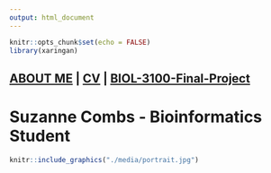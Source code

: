 ```yaml
---
output: html_document
---
```


```r
knitr::opts_chunk$set(echo = FALSE)
library(xaringan)
```

## [ABOUT ME](./media/26608295.jpg) | [CV](./media/26608295.jpg) | [BIOL-3100-Final-Project](./BIOL-3100-Final.html)##

# **Suzanne Combs - Bioinformatics Student** #

```r
knitr::include_graphics("./media/portrait.jpg")
```

